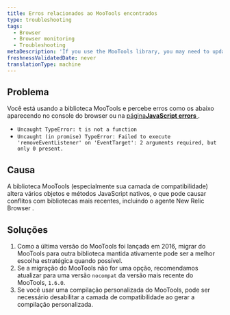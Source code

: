 ```yaml
---
title: Erros relacionados ao MooTools encontrados
type: troubleshooting
tags:
  - Browser
  - Browser monitoring
  - Troubleshooting
metaDescription: 'If you use the MooTools library, you may need to update to the nocompat build of MooTools version 1.6.0 to address conflicts.'
freshnessValidatedDate: never
translationType: machine
---
```


## Problema

Você está usando a biblioteca MooTools e percebe erros como os abaixo aparecendo no console do browser ou na [página<DoNotTranslate>**JavaScript errors**</DoNotTranslate> ](/docs/browser/new-relic-browser/browser-pro-features/js-errors-dashboard-examining-errors-over-time).

* `Uncaught TypeError: t is not a function`
* `Uncaught (in promise) TypeError: Failed to execute 'removeEventListener' on 'EventTarget': 2 arguments required, but only 0 present.`

## Causa

A biblioteca MooTools (especialmente sua camada de compatibilidade) altera vários objetos e métodos JavaScript nativos, o que pode causar conflitos com bibliotecas mais recentes, incluindo o agente New Relic Browser .

## Soluções

1. Como a última versão do MooTools foi lançada em 2016, migrar do MooTools para outra biblioteca mantida ativamente pode ser a melhor escolha estratégica quando possível.
2. Se a migração do MooTools não for uma opção, recomendamos atualizar para uma versão `nocompat` da versão mais recente do MooTools, `1.6.0`.
3. Se você usar uma compilação personalizada do MooTools, pode ser necessário desabilitar a camada de compatibilidade ao gerar a compilação personalizada.